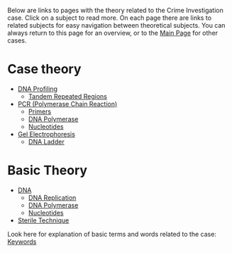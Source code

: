 Below are links to pages with the theory related to the Crime Investigation case. Click on a subject to read more. On each page there are links to related subjects for easy navigation between theoretical subjects. You can always return to this page for an overview, or to the [[Main Page]] for other cases.


=Case theory=

*[[DNA Profiling]]
**[[Tandem Repeated Regions]]
*[[PCR (Polymerase Chain Reaction)]]
**[[Primers]]
**[[DNA Polymerase]]
**[[Nucleotides]]
*[[Gel Electrophoresis]]
**[[DNA Ladder]]


=Basic Theory=

*[[DNA]]
**[[DNA Replication]]
**[[DNA Polymerase]]
**[[Nucleotides]]
*[[Sterile Technique]]


Look here for explanation of basic terms and words related to the case: [[Keywords]]